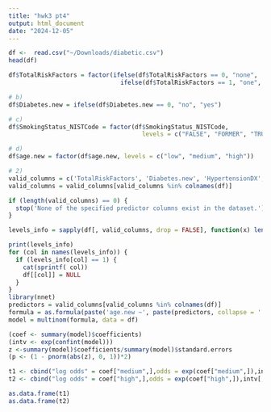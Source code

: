 ```yaml
---
title: "hwk3 pt4"
output: html_document
date: "2024-12-05"
---
```






```r
df <-  read.csv("~/Downloads/diabetic.csv")
head(df)

df$TotalRiskFactors = factor(ifelse(df$TotalRiskFactors == 0, "none", 
                               ifelse(df$TotalRiskFactors == 1, "one", "2 or more")), levels = c("none","one","2 or more"))

# b)
df$Diabetes.new = ifelse(df$Diabetes.new == 0, "no", "yes")

# c)
df$SmokingStatus_NISTCode = factor(df$SmokingStatus_NISTCode, 
                                     levels = c("FALSE", "FORMER", "TRUE"))

# d) 
df$age.new = factor(df$age.new, levels = c("low", "medium", "high"))

```

```r
# 2) 
valid_columns = c('TotalRiskFactors', 'Diabetes.new', 'HypertensionDX', 'SmokingStatus_NISTCode')
valid_columns = valid_columns[valid_columns %in% colnames(df)]

if (length(valid_columns) == 0) {
  stop('None of the specified predictor columns exist in the dataset.')
}

levels_info = sapply(df[, valid_columns, drop = FALSE], function(x) length(unique(x)))

print(levels_info)
for (col in names(levels_info)) {
  if (levels_info[col] == 1) {
    cat(sprintf( col))
    df[[col]] = NULL
  }
}
library(nnet)
predictors = valid_columns[valid_columns %in% colnames(df)]
formula = as.formula(paste('age.new ~', paste(predictors, collapse = ' + ')))
model = multinom(formula, data = df)

```
```r
(coef <- summary(model)$coefficients)
(intv <- exp(confint(model)))
z <-summary(model)$coefficients/summary(model)$standard.errors
(p <- (1 - pnorm(abs(z), 0, 1))*2)

t1 <- cbind("log odds" = coef["medium",],odds = exp(coef["medium",]),intv[,,"medium"],"p-value" = p['medium',])[-1,]
t2 <- cbind("log odds" = coef["high",],odds = exp(coef["high",]),intv[,,"high"],"p-value" =p['high',])[-1,]
```
```r
as.data.frame(t1)
as.data.frame(t2)
```
